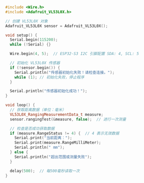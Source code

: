 ```cpp

#include <Wire.h>
#include <Adafruit_VL53L0X.h>

// 创建 VL53L0X 对象
Adafruit_VL53L0X sensor = Adafruit_VL53L0X();

void setup() {
  Serial.begin(115200);
  while (!Serial) {}

  Wire.begin(4, 5);  // ESP32-S3 I2C 引脚配置 SDA: 4, SCL: 5

  // 初始化 VL53L0X 传感器
  if (!sensor.begin()) {
    Serial.println("传感器初始化失败！请检查连接。");
    while (1); // 初始化失败，停止程序
  }

  Serial.println("传感器初始化成功！");
}

void loop() {
  // 获取距离数据（单位：毫米）
  VL53L0X_RangingMeasurementData_t measure;
  sensor.rangingTest(&measure, false);  // 进行一次测量

  // 检查是否成功获取数据
  if (measure.RangeStatus != 4) {  // 4 表示无效数据
    Serial.print("当前距离：");
    Serial.print(measure.RangeMilliMeter);
    Serial.println(" mm");
  } else {
    Serial.println("超出范围或测量失败");
  }

  delay(500);  // 每500毫秒读取一次
}


```